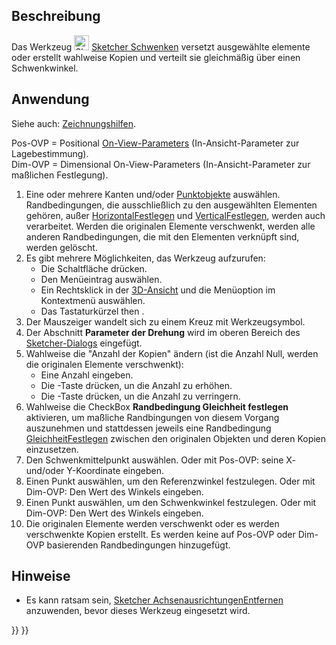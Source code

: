 <languages/>

{{Docnav/de
|[[Sketcher_Translate/de|LinearAnordnen]]
|[[Sketcher_Scale/de|Skalieren]]
|[[Sketcher_Workbench/de|Sketcher]]
|IconL=Sketcher_Translate.svg
|IconR=Sketcher_Scale.svg
|IconC=Workbench_Sketcher.svg
}}

{{GuiCommand/de
|Name=Sketcher Rotate
|Name/de=Sketcher Schwenken
|MenuLocation=Skizze → Sketcher-Werkzeuge → Drehen / bogenförmig mustern
|Workbenches=[[Sketcher_Workbench/de|Sketcher]]
|Shortcut={{KEY|Z}} {{KEY|P}}
|Version=1.0
|SeeAlso=
}}

<span id="Description"></span>
==Beschreibung==

Das Werkzeug [[Image:Sketcher_Rotate.svg|24px]] [[Sketcher_Rotate/de|Sketcher Schwenken]] versetzt ausgewählte elemente oder erstellt wahlweise Kopien und verteilt sie gleichmäßig über einen Schwenkwinkel.

<span id="Usage"></span>
==Anwendung==

Siehe auch: [[Sketcher_Workbench/de#Zeichnungshilfen|Zeichnungshilfen]].

Pos-OVP = Positional [[Sketcher_Preferences/de#Allgemein|On-View-Parameters]] (In-Ansicht-Parameter zur Lagebestimmung).<br>
Dim-OVP = Dimensional On-View-Parameters (In-Ansicht-Parameter zur maßlichen Festlegung).

# Eine oder mehrere Kanten und/oder [[Sketcher_CreatePoint/de|Punktobjekte]] auswählen. Randbedingungen, die ausschließlich zu den ausgewählten Elementen gehören, außer [[Sketcher_ConstrainHorizontal/de|HorizontalFestlegen]] und [[Sketcher_ConstrainVertical/de|VerticalFestlegen]], werden auch verarbeitet. Werden die originalen Elemente verschwenkt, werden alle anderen Randbedingungen, die mit den Elementen verknüpft sind, werden gelöscht.
# Es gibt mehrere Möglichkeiten, das Werkzeug aufzurufen:
#* Die Schaltfläche {{Button|[[Image:Sketcher_Rotate.svg|16px]] [[Sketcher_Rotate/de|Drehen / bogenförmig mustern]]}} drücken.
#* Den Menüeintrag {{MenuCommand|Skizze → Sketcher-Werkzeuge → [[Image:Sketcher_Rotate.svg|16px]] Drehen / bogenförmig mustern}} auswählen.
#* Ein Rechtsklick in der [[3D_View/de|3D-Ansicht]] und die Menüoption {{MenuCommand|[[Image:Sketcher_Rotate.svg|16px]] Drehen / bogenförmig mustern}} im Kontextmenü auswählen.
#* Das Tastaturkürzel {{KEY|Z}} then {{KEY|P}}.
# Der Mauszeiger wandelt sich zu einem Kreuz mit Werkzeugsymbol.
# Der Abschnitt '''Parameter der Drehung''' wird im oberen Bereich des [[Sketcher_Dialog/de|Sketcher-Dialogs]] eingefügt.
# Wahlweise die "Anzahl der Kopien" ändern (ist die Anzahl Null, werden die originalen Elemente verschwenkt):
#* Eine Anzahl eingeben.
#* Die {{KEY|U}}-Taste drücken, un die Anzahl zu erhöhen.
#* Die {{KEY|J}} -Taste drücken, un die Anzahl zu verringern.
# Wahlweise die CheckBox '''Randbedingung Gleichheit festlegen''' aktivieren, um maßliche Randbingungen von diesem Vorgang auszunehmen und stattdessen jeweils eine Randbedingung [[Sketcher_ConstrainEqual/de|GleichheitFestlegen]] zwischen den originalen Objekten und deren Kopien einzusetzen.
# Den Schwenkmittelpunkt auswählen. Oder mit Pos-OVP: seine X- und/oder Y-Koordinate eingeben.
# Einen Punkt auswählen, um den Referenzwinkel festzulegen. Oder mit Dim-OVP: Den Wert des Winkels eingeben.
# Einen Punkt auswählen, um den Schwenkwinkel festzulegen. Oder mit Dim-OVP: Den Wert des Winkels eingeben.
# Die originalen Elemente werden verschwenkt oder es werden verschwenkte Kopien erstellt. Es werden keine auf Pos-OVP oder Dim-OVP basierenden Randbedingungen hinzugefügt.

<span id="Notes"></span>
==Hinweise==

* Es kann ratsam sein, [[Sketcher_RemoveAxesAlignment/de|Sketcher AchsenausrichtungenEntfernen]] anzuwenden, bevor dieses Werkzeug eingesetzt wird.


{{Docnav/de
|[[Sketcher_Translate/de|LinearAnordnen]]
|[[Sketcher_Scale/de|Skalieren]]
|[[Sketcher_Workbench/de|Sketcher]]
|IconL=Sketcher_Translate.svg
|IconR=Sketcher_Scale.svg
|IconC=Workbench_Sketcher.svg
}}

{{Sketcher_Tools_navi{{#translation:}}}}
{{Userdocnavi{{#translation:}}}}